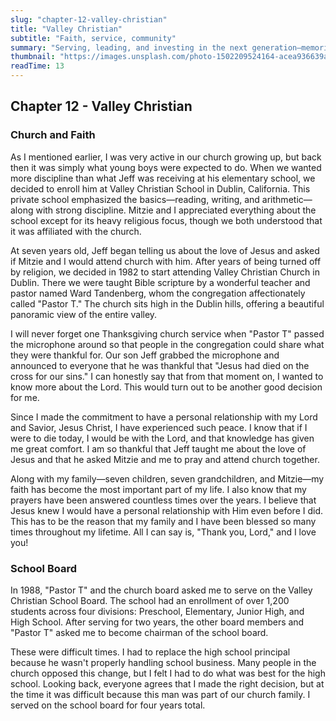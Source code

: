 ```yaml
---
slug: "chapter-12-valley-christian"
title: "Valley Christian"
subtitle: "Faith, service, community"
summary: "Serving, leading, and investing in the next generation—memories from the seasons at Valley Christian."
thumbnail: "https://images.unsplash.com/photo-1502209524164-acea936639a2?auto=format&fit=crop&w=1200&h=675&q=80"
readTime: 13
---
```


## Chapter 12 - Valley Christian

### Church and Faith

As I mentioned earlier, I was very active in our church growing up, but back
then it was simply what young boys were expected to do. When we wanted more
discipline than what Jeff was receiving at his elementary school, we decided to
enroll him at Valley Christian School in Dublin, California. This private school
emphasized the basics—reading, writing, and arithmetic—along with strong
discipline. Mitzie and I appreciated everything about the school except for its
heavy religious focus, though we both understood that it was affiliated with the
church.

At seven years old, Jeff began telling us about the love of Jesus and asked if
Mitzie and I would attend church with him. After years of being turned off by
religion, we decided in 1982 to start attending Valley Christian Church in
Dublin. There we were taught Bible scripture by a wonderful teacher and pastor
named Ward Tandenberg, whom the congregation affectionately called "Pastor T."
The church sits high in the Dublin hills, offering a beautiful panoramic view of
the entire valley.

I will never forget one Thanksgiving church service when "Pastor T" passed the
microphone around so that people in the congregation could share what they were
thankful for. Our son Jeff grabbed the microphone and announced to everyone that
he was thankful that "Jesus had died on the cross for our sins." I can honestly
say that from that moment on, I wanted to know more about the Lord. This would
turn out to be another good decision for me.

Since I made the commitment to have a personal relationship with my Lord and
Savior, Jesus Christ, I have experienced such peace. I know that if I were to
die today, I would be with the Lord, and that knowledge has given me great
comfort. I am so thankful that Jeff taught me about the love of Jesus and that
he asked Mitzie and me to pray and attend church together.

Along with my family—seven children, seven grandchildren, and Mitzie—my faith
has become the most important part of my life. I also know that my prayers have
been answered countless times over the years. I believe that Jesus knew I would
have a personal relationship with Him even before I did. This has to be the
reason that my family and I have been blessed so many times throughout my
lifetime. All I can say is, "Thank you, Lord," and I love you!

### School Board

In 1988, "Pastor T" and the church board asked me to serve on the Valley
Christian School Board. The school had an enrollment of over 1,200 students
across four divisions: Preschool, Elementary, Junior High, and High School.
After serving for two years, the other board members and "Pastor T" asked me to
become chairman of the school board.

These were difficult times. I had to replace the high school principal because
he wasn't properly handling school business. Many people in the church opposed
this change, but I felt I had to do what was best for the high school. Looking
back, everyone agrees that I made the right decision, but at the time it was
difficult because this man was part of our church family. I served on the school
board for four years total.
